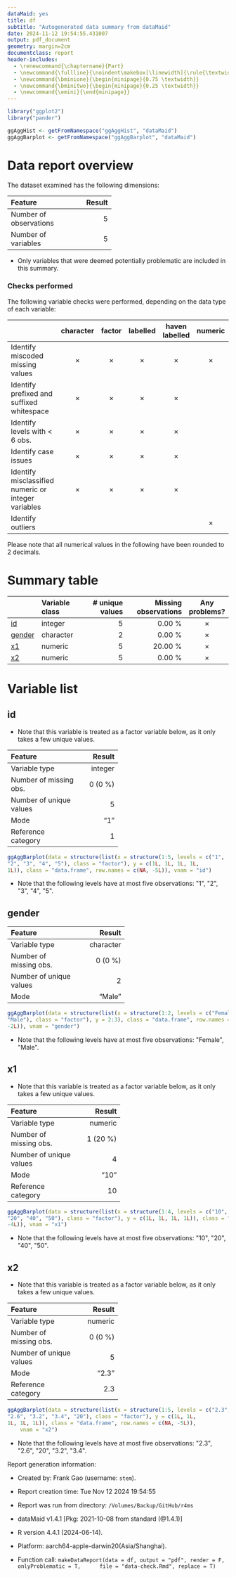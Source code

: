 ```yaml
---
dataMaid: yes
title: df
subtitle: "Autogenerated data summary from dataMaid"
date: 2024-11-12 19:54:55.431007
output: pdf_document
geometry: margin=2cm
documentclass: report
header-includes:
  - \renewcommand{\chaptername}{Part}
  - \newcommand{\fullline}{\noindent\makebox[\linewidth]{\rule{\textwidth}{0.4pt}}}
  - \newcommand{\bminione}{\begin{minipage}{0.75 \textwidth}}
  - \newcommand{\bminitwo}{\begin{minipage}{0.25 \textwidth}}
  - \newcommand{\emini}{\end{minipage}}
---
```

```r
library("ggplot2")
library("pander")
```

```r
ggAggHist <- getFromNamespace("ggAggHist", "dataMaid")
ggAggBarplot <- getFromNamespace("ggAggBarplot", "dataMaid")
```

# Data report overview
The dataset examined has the following dimensions:


---------------------------------
Feature                    Result
------------------------ --------
Number of observations          5

Number of variables             5
---------------------------------



* Only variables that were deemed potentially problematic are included in this summary.


### Checks performed
The following variable checks were performed, depending on the data type of each variable:

---------------------------------------------------------------------------------------------------------------------------------------------------
&nbsp;                                                 character    factor    labelled   haven labelled   numeric    integer    logical     Date   
----------------------------------------------------- ----------- ---------- ---------- ---------------- ---------- ---------- --------- ----------
Identify miscoded missing values                       $\times$    $\times$   $\times$      $\times$      $\times$   $\times$             $\times$ 

Identify prefixed and suffixed whitespace              $\times$    $\times$   $\times$      $\times$                                               

Identify levels with < 6 obs.                          $\times$    $\times$   $\times$      $\times$                                               

Identify case issues                                   $\times$    $\times$   $\times$      $\times$                                               

Identify misclassified numeric or integer variables    $\times$    $\times$   $\times$      $\times$                                               

Identify outliers                                                                                         $\times$   $\times$             $\times$ 
---------------------------------------------------------------------------------------------------------------------------------------------------




Please note that all numerical values in the following have been rounded to 2 decimals.


# Summary table

------------------------------------------------------------------------------------
&nbsp;     Variable class     # unique values   Missing observations  Any problems? 
---------- ---------------- ----------------- ---------------------- ---------------
[id]       integer                          5                 0.00 %    $\times$    

[gender]   character                        2                 0.00 %    $\times$    

[x1]       numeric                          5                20.00 %    $\times$    

[x2]       numeric                          5                 0.00 %    $\times$    
------------------------------------------------------------------------------------




# Variable list
## id

* Note that this variable is treated as a factor variable below, as it only takes a few unique values.

\bminione

-----------------------------------
Feature                      Result
------------------------- ---------
Variable type               integer

Number of missing obs.      0 (0 %)

Number of unique values           5

Mode                            "1"

Reference category                1
-----------------------------------


\emini
\bminitwo
```r
ggAggBarplot(data = structure(list(x = structure(1:5, levels = c("1", 
"2", "3", "4", "5"), class = "factor"), y = c(1L, 1L, 1L, 1L, 
1L)), class = "data.frame", row.names = c(NA, -5L)), vnam = "id")
```

\emini


- Note that the following levels have at most five observations: \"1\", \"2\", \"3\", \"4\", \"5\". 



\fullline

## gender

\bminione

-------------------------------------
Feature                        Result
------------------------- -----------
Variable type               character

Number of missing obs.        0 (0 %)

Number of unique values             2

Mode                           "Male"
-------------------------------------


\emini
\bminitwo
```r
ggAggBarplot(data = structure(list(x = structure(1:2, levels = c("Female", 
"Male"), class = "factor"), y = 2:3), class = "data.frame", row.names = c(NA, 
-2L)), vnam = "gender")
```

\emini


- Note that the following levels have at most five observations: \"Female\", \"Male\". 



\fullline

## x1

* Note that this variable is treated as a factor variable below, as it only takes a few unique values.

\bminione

------------------------------------
Feature                       Result
------------------------- ----------
Variable type                numeric

Number of missing obs.      1 (20 %)

Number of unique values            4

Mode                            "10"

Reference category                10
------------------------------------


\emini
\bminitwo
```r
ggAggBarplot(data = structure(list(x = structure(1:4, levels = c("10", 
"20", "40", "50"), class = "factor"), y = c(1L, 1L, 1L, 1L)), class = "data.frame", row.names = c(NA, 
-4L)), vnam = "x1")
```

\emini


- Note that the following levels have at most five observations: \"10\", \"20\", \"40\", \"50\". 



\fullline

## x2

* Note that this variable is treated as a factor variable below, as it only takes a few unique values.

\bminione

-----------------------------------
Feature                      Result
------------------------- ---------
Variable type               numeric

Number of missing obs.      0 (0 %)

Number of unique values           5

Mode                          "2.3"

Reference category              2.3
-----------------------------------


\emini
\bminitwo
```r
ggAggBarplot(data = structure(list(x = structure(1:5, levels = c("2.3", 
"2.6", "3.2", "3.4", "20"), class = "factor"), y = c(1L, 1L, 
1L, 1L, 1L)), class = "data.frame", row.names = c(NA, -5L)), 
    vnam = "x2")
```

\emini


- Note that the following levels have at most five observations: \"2.3\", \"2.6\", \"20\", \"3.2\", \"3.4\". 



\fullline



Report generation information:

 *  Created by: Frank Gao (username: `stem`).

 *  Report creation time: Tue Nov 12 2024 19:54:55

 *  Report was run from directory: `/Volumes/Backup/GitHub/r4ms`

 *  dataMaid v1.4.1 [Pkg: 2021-10-08 from standard (@1.4.1)]

 *  R version 4.4.1 (2024-06-14).

 *  Platform: aarch64-apple-darwin20(Asia/Shanghai).

 *  Function call: `makeDataReport(data = df, output = "pdf", render = F, onlyProblematic = T, 
    file = "data-check.Rmd", replace = T)`

